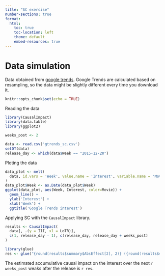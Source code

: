 ```yaml
---
title: "SC exercise"
number-sections: true
format:
  html:
    toc: true
    toc-location: left
    theme: default
    embed-resources: true
---
```


# Data simulation

Data obtained from [google trends](https://trends.google.com/trends/explore?date=2015-01-01%202016-12-01&geo=US&q=Lord%20of%20the%20Rings,%2Fm%2F0fdv3&hl=en). Google Trends are calculated based on resampling, so the data might be slightly different every time you download it.


```r
knitr::opts_chunk$set(echo = TRUE)
```

Reading the data

```r
library(CausalImpact)
library(data.table)
library(ggplot2)

weeks_post <- 2

data <- read.csv('gtrends_sc.csv')
setDT(data)
release_day <- which(data$Week == "2015-12-20")
```

Ploting the data

```r
data_plot <- melt(
  data, id.vars = 'Week', value.name = 'Interest', variable.name = 'Movie'
)
data_plot$Week <- as.Date(data_plot$Week)
ggplot(data_plot, aes(Week, Interest, color=Movie)) +
  geom_line() +
  ylab('Interest') +
  xlab('Week') +
  ggtitle('Google Trends interest')
```

Applying SC with the `CausalImpact` library.


```r
results <- CausalImpact(
  data[, .(y = III, x1 = LoTR)], 
  c(1, release_day - 1), c(release_day, release_day + weeks_post)
)
```

```r
library(glue)
res <- glue("{round(results$summary$AbsEffect[2], 2)} ({round(results$summary$AbsEffect.lower[2], 2)}, {round(results$summary$AbsEffect.upper[2], 2)})")
```

The estimated accumulative causal impact on the interest over the next `r weeks_post` weaks after the release is `r res`.